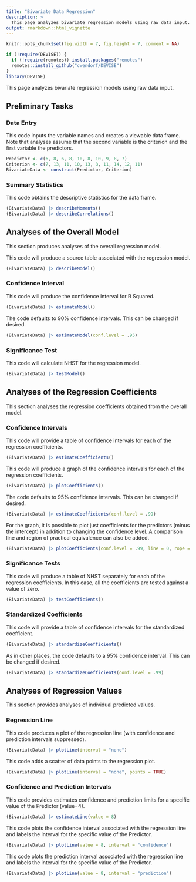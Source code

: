 ```yaml
---
title: "Bivariate Data Regression"
description: >
  This page analyzes bivariate regression models using raw data input.
output: rmarkdown::html_vignette
---
```


```r
knitr::opts_chunk$set(fig.width = 7, fig.height = 7, comment = NA)
```

```r
if (!require(DEVISE)) {
  if (!require(remotes)) install.packages("remotes")
  remotes::install_github("cwendorf/DEVISE")
}
library(DEVISE)
```

This page analyzes bivariate regression models using raw data input.

## Preliminary Tasks

### Data Entry

This code inputs the variable names and creates a viewable data frame. Note that analyses assume that the second variable is the criterion and the first variable the predictors.
```r
Predictor <- c(6, 8, 6, 8, 10, 8, 10, 9, 8, 7)
Criterion <- c(7, 13, 11, 10, 13, 8, 11, 14, 12, 11)
BivariateData <- construct(Predictor, Criterion)
```

### Summary Statistics

This code obtains the descriptive statistics for the data frame.
```r
(BivariateData) |> describeMoments()
(BivariateData) |> describeCorrelations()
```

## Analyses of the Overall Model

This section produces analyses of the overall regression model.

This code will produce a source table associated with the regression model.
```r
(BivariateData) |> describeModel()
```

### Confidence Interval

This code will produce the confidence interval for R Squared.
```r
(BivariateData) |> estimateModel()
```

The code defaults to 90% confidence intervals. This can be changed if desired.
```r
(BivariateData) |> estimateModel(conf.level = .95)
```

### Significance Test

This code will calculate NHST for the regression model.
```r
(BivariateData) |> testModel()
```

## Analyses of the Regression Coefficients

This section analyses the regression coefficients obtained from the overall model.

### Confidence Intervals 

This code will provide a table of confidence intervals for each of the regression coefficients.
```r
(BivariateData) |> estimateCoefficients()
```

This code will produce a graph of the confidence intervals for each of the regression coefficients.
```r
(BivariateData) |> plotCoefficients()
```

The code defaults to 95% confidence intervals. This can be changed if desired.
```r
(BivariateData) |> estimateCoefficients(conf.level = .99)
```

For the graph, it is possible to plot just coefficients for the predictors (minus the intercept) in addition to changing the confidence level. A comparison line and region of practical equivalence can also be added.
```r
(BivariateData) |> plotCoefficients(conf.level = .99, line = 0, rope = c(-.5, .5), intercept = FALSE)
```

### Significance Tests

This code will produce a table of NHST separately for each of the regression coefficients. In this case, all the coefficients are tested against a value of zero.
```r
(BivariateData) |> testCoefficients()
```

### Standardized Coefficients

This code will provide a table of confidence intervals for the standardized coefficient.
```r
(BivariateData) |> standardizeCoefficients()
```

As in other places, the code defaults to a 95% confidence interval. This can be changed if desired.
```r
(BivariateData) |> standardizeCoefficients(conf.level = .99)
```

## Analyses of Regression Values

This section provides analyses of individual predicted values.

### Regression Line

This code produces a plot of the regression line (with confidence and prediction intervals suppressed).
```r
(BivariateData) |> plotLine(interval = "none")
```

This code adds a scatter of data points to the regression plot.
```r
(BivariateData) |> plotLine(interval = "none", points = TRUE)
```

### Confidence and Prediction Intervals

This code provides estimates confidence and prediction limits for a specific value of the Predictor (value=4).
```r
(BivariateData) |> estimateLine(value = 8)
```

This code plots the confidence interval associated with the regression line and labels the interval for the specific value of the Predictor.
```r
(BivariateData) |> plotLine(value = 8, interval = "confidence")
```

This code plots the prediction interval associated with the regression line and labels the interval for the specific value of the Predictor.
```r
(BivariateData) |> plotLine(value = 8, interval = "prediction")
```
